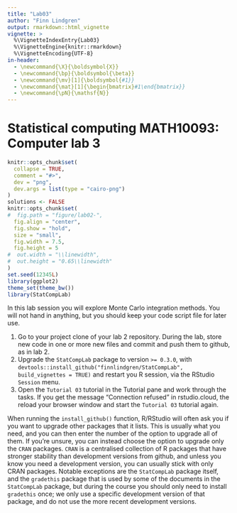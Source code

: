 ```yaml
---
title: "Lab03"
author: "Finn Lindgren"
output: rmarkdown::html_vignette
vignette: >
  %\VignetteIndexEntry{Lab03}
  %\VignetteEngine{knitr::rmarkdown}
  %\VignetteEncoding{UTF-8}
in-header:
  - \newcommand{\X}{\boldsymbol{X}}
  - \newcommand{\bp}{\boldsymbol{\beta}}
  - \newcommand{\mv}[1]{\boldsymbol{#1}}
  - \newcommand{\mat}[1]{\begin{bmatrix}#1\end{bmatrix}}
  - \newcommand{\pN}{\mathsf{N}}
---
```


# Statistical computing MATH10093: Computer lab 3

```r
knitr::opts_chunk$set(
  collapse = TRUE,
  comment = "#>",
  dev = "png",
  dev.args = list(type = "cairo-png")
)
solutions <- FALSE
knitr::opts_chunk$set(
#  fig.path = "figure/lab02-",
  fig.align = "center",
  fig.show = "hold",
  size = "small",
  fig.width = 7.5,
  fig.height = 5
#  out.width = "\\linewidth",
#  out.height = "0.65\\linewidth"
)
set.seed(12345L)
library(ggplot2)
theme_set(theme_bw())
library(StatCompLab)
```


In this lab session you will explore Monte Carlo integration methods.
You will not hand in anything, but you should keep your
code script file for later use.

1. Go to your project clone of your lab 2 repository.
  During the lab, store new code in one or more new files and commit and push
  them to github, as in lab 2.
2. Upgrade the `StatCompLab` package to version `>= 0.3.0`, with
`devtools::install_github("finnlindgren/StatCompLab", build_vignettes = TRUE)`
and restart you R session, via the RStudio `Session` menu.
3. Open the `Tutorial 03` tutorial in the Tutorial pane and work through the
  tasks. If you get the message "Connection refused" in rstudio.cloud, the reload
  your browser window and start the `Tutorial 03` tutorial again.

When running the `install_github()` function, R/RStudio will often ask you if
you want to upgrade other packages that it lists. This is usually what you need,
and you can then enter the number of the option to upgrade all of them. If you're unsure,
you can instead choose the option to upgrade only the `CRAN` packages. `CRAN` is
a centralised collection of R packages that have stronger stability than development
versions from github, and unless you know you need a development version, you can
usually stick with only CRAN packages. Notable exceptions are the `StatCompLab`
package itself, and the `gradethis` package that is used by some
of the documents in the `StatCompLab` package, but during the course you should
only need to install `gradethis` once; we only use a specific development version
of that package, and do not use the more recent development versions.
